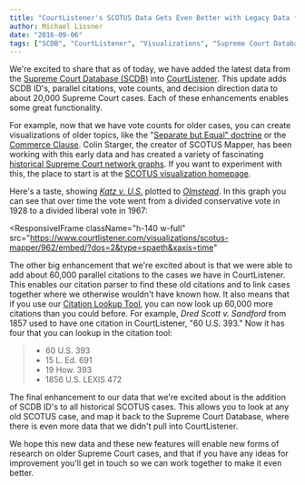 ```yaml
---
title: "CourtListener's SCOTUS Data Gets Even Better with Legacy Data from the Supreme Court Database"
author: Michael Lissner
date: "2016-09-06"
tags: ["SCDB", "CourtListener", "Visualizations", "Supreme Court Database"]
---
```



We're excited to share that as of today, we have added the latest data from the [Supreme Court Database (SCDB)][scdb] into [CourtListener][cl]. This update adds SCDB ID's, parallel citations, vote counts, and decision direction data to about 20,000 Supreme Court cases. Each of these enhancements enables some great functionality.

For example, now that we have vote counts for older cases, you can create visualizations of older topics, like the "[Separate but Equal" doctrine][sbe] or the [Commerce Clause][cc]. Colin Starger, the creator of SCOTUS Mapper, has been working with this early data and has created a variety of fascinating [historical Supreme Court network graphs][hscotus]. If you want to experiment with this, the place to start is at the [SCOTUS visualization homepage][scotusviz]. 

Here's a taste, showing *[Katz v. U.S.][k]* plotted to *[Olmstead][o]*. In this graph you can see that over time the vote went from a divided conservative vote in 1928 to a divided liberal vote in 1967:

<ResponsiveIFrame
  className="h-140 w-full"
  src="https://www.courtlistener.com/visualizations/scotus-mapper/962/embed/?dos=2&type=spaeth&xaxis=time"
></ResponsiveIFrame>

The other big enhancement that we're excited about is that we were able to add about 60,000 parallel citations to the cases we have in CourtListener. This enables our citation parser to find these old citations and to link cases together where we otherwise wouldn't have known how. It also means that if you use our [Citation Lookup Tool][c], you can now look up 60,000 more citations than you could before. For example, *Dred Scott v. Sandford* from 1857 used to have one citation in CourtListener, "60 U.S. 393." Now it has four that you can lookup in the citation tool:

> - 60 U.S. 393
> - 15 L. Ed. 691
> - 19 How. 393
> - 1856 U.S. LEXIS 472

The final enhancement to our data that we're excited about is the addition of SCDB ID's to all historical SCOTUS cases. This allows you to look at any old SCOTUS case, and map it back to the Supreme Court Database, where there is even more data that we didn't pull into CourtListener.

We hope this new data and these new features will enable new forms of research on older Supreme Court cases, and that if you have any ideas for improvement you'll get in touch so we can work together to make it even better. 
   
[c]: https://www.courtlistener.com/c/
[sbe]: https://www.courtlistener.com/visualizations/scotus-mapper/968/plessy-1896-to-brown-1954/?dos=3&type=dos&xaxis=time
[cc]: https://www.courtlistener.com/visualizations/scotus-mapper/958/swift-1905-to-schechter-poultry-1935/?dos=2&type=dos&xaxis=time
[hscotus]: http://home.ubalt.edu/id86mp66/scotusmapper/Historical_SCOTUS.html
[o]: https://www.courtlistener.com/opinion/101320/olmstead-v-united-states/
[k]: https://www.courtlistener.com/opinion/107564/katz-v-united-states/
[scdb]: http://scdb.wustl.edu/
[cl]: https://www.courtlistener.com/
[scotusviz]: https://www.courtlistener.com/visualizations/scotus-mapper/
